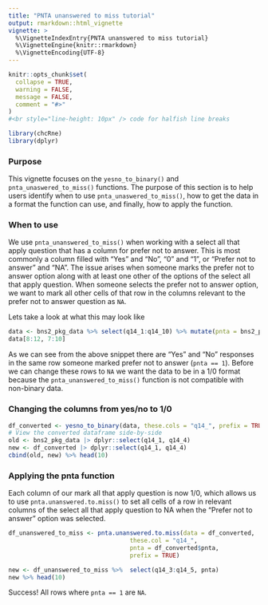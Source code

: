 ```yaml
---
title: "PNTA unanswered to miss tutorial"
output: rmarkdown::html_vignette
vignette: >
  %\VignetteIndexEntry{PNTA unanswered to miss tutorial}
  %\VignetteEngine{knitr::rmarkdown}
  %\VignetteEncoding{UTF-8}
---
```


```r
knitr::opts_chunk$set(
  collapse = TRUE,
  warning = FALSE,
  message = FALSE,
  comment = "#>"
)
#<br style="line-height: 10px" /> code for halfish line breaks
```

```r
library(chcRne)
library(dplyr)
```

### Purpose
This vignette focuses on the `yesno_to_binary()` and `pnta_unaswered_to_miss()` functions. The purpose of this section is to help users identify when to use `pnta_unaswered_to_miss()`, how to get the data in a format the function can use, and finally, how to apply the function.

### When to use
We use `pnta_unanswered_to_miss()` when working with a select all that apply question that has a column for prefer not to answer. This is most commonly a column filled with "Yes" and "No", "0" and "1", or "Prefer not to answer" and "NA". The issue arises when someone marks the prefer not to answer option along with at least one other of the options of the select all that apply question. When someone selects the prefer not to answer option, we want to mark all other cells of that row in the columns relevant to the prefer not to answer question as `NA`.

Lets take a look at what this may look like

```r
data <- bns2_pkg_data %>% select(q14_1:q14_10) %>% mutate(pnta = bns2_pkg_data$q14_30)
data[8:12, 7:10]
```

As we can see from the above snippet there are "Yes" and "No" responses in the same row someone marked prefer not to answer (`pnta == 1`). Before we can change these rows to `NA` we want the data to be in a 1/0 format because the `pnta_unanswered_to_miss()` function is not compatible with non-binary data.

### Changing the columns from yes/no to 1/0

```r
df_converted <- yesno_to_binary(data, these.cols = "q14_", prefix = TRUE)
# View the converted dataframe side-by-side
old <- bns2_pkg_data |> dplyr::select(q14_1, q14_4)
new <- df_converted |> dplyr::select(q14_1, q14_4)
cbind(old, new) %>% head(10)
```


### Applying the pnta function
Each column of our mark all that apply question is now 1/0, which allows us to use `pnta.unanswered.to.miss()` to set all cells of a row in relevant columns of the select all that apply question to NA when the "Prefer not to answer" option was selected.
```r
df_unanswered_to_miss <- pnta.unanswered.to.miss(data = df_converted,
                                  these.col = "q14_",
                                  pnta = df_converted$pnta,
                                  prefix = TRUE)

new <- df_unanswered_to_miss %>%  select(q14_3:q14_5, pnta)
new %>% head(10)
```

Success! All rows where `pnta == 1` are `NA`.
